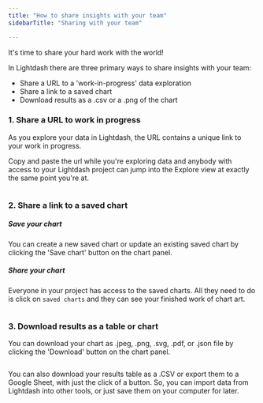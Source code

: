 ```yaml
---
title: "How to share insights with your team"
sidebarTitle: "Sharing with your team"

---
```


It's time to share your hard work with the world!

In Lightdash there are three primary ways to share insights with your team:

* Share a URL to a 'work-in-progress' data exploration
* Share a link to a saved chart
* Download results as a .csv or a .png of the chart

### 1. Share a URL to work in progress

As you explore your data in Lightdash, the URL contains a unique link to your work in progress.

Copy and paste the url while you're exploring data and anybody with access to your Lightdash project can jump into the Explore view at exactly the same point you're at.

<Frame>
  <img src="/images/get-started/develop-in-lightdash/share_chart_link_action-742331cc7f9b1df6f80059387d22c7a7.png" alt=""/>
</Frame>


### 2. Share a link to a saved chart

##### Save your chart

You can create a new saved chart or update an existing saved chart by clicking the 'Save chart' button on the chart panel.

##### Share your chart

Everyone in your project has access to the saved charts. All they need to do is click on `saved charts` and they can see your finished work of chart art.

<Frame>
  <img src="/images/get-started/develop-in-lightdash/save-chart-a85926a5410733a205368bb863884248.jpg" alt=""/>
</Frame>


### 3. Download results as a table or chart

You can download your chart as .jpeg, .png, .svg, .pdf, or .json file by clicking the 'Download' button on the chart panel.

<Frame>
  <img src="/images/get-started/develop-in-lightdash/download-chart-82a281b887e311d6026329828184a533.png" alt=""/>
</Frame>


You can also download your results table as a .CSV or export them to a Google Sheet, with just the click of a button. So, you can import data from Lightdash into other tools, or just save them on your computer for later.

<Frame>
  <img src="/images/get-started/develop-in-lightdash/export-csv-or-google-sheets-5656df99d4148748b93f49f8ad96cab8.png" alt=""/>
</Frame>

